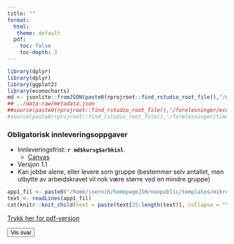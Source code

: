 ```yaml
---
title: ""
format: 
  html:
   theme: default
  pdf:
    toc: false
    toc-depth: 3
---
```





```r
library(dplyr)
library(dplyr)
library(ggplot2)
library(econocharts)
md <- jsonlite::fromJSON(paste0(rprojroot::find_rstudio_root_file(),"/data-raw/metadata.json"))
## ../data-raw/metadata.json
##source(paste0(rprojroot::find_rstudio_root_file(),'/forelesninger/econplot.R'))
#source(paste0(rprojroot::find_rstudio_root_file(),'/forelesninger/timeplan.R'))
```

\newpage 



### Obligatorisk innleveringsoppgaver

- Innleveringsfrist: **`r md$kursg$arbkinl`**.
  - [Canvas](https://hiof.instructure.com/courses/8577/assignments/38559)
- Versjon 1.1
- Kan jobbe alene, eller levere som gruppe (bestemmer selv antallet, men utbytte av
  arbeidskravet vil nok være større ved en mindre gruppe)



```r
app1_fil <- paste0("/home/joernih/homepageJIH/nonpublic/templates/mikro/Arbeidskrav_SFB10816_Mikro_2024_V.qmd")
text <- readLines(app1_fil)
cat(knitr::knit_child(text = paste(text[25:length(text)], collapse = "\n"), quiet = TRUE))
```

[Trykk her for pdf-versjon](https://github.com/joernih/SFB10816Mikrooekonomi/blob/main/utskrifter/Arbeidskrav_2024_V.pdf)

::: {.content-visible when-profile="internal"}

<button id="show-all-answers">Vis svar</button>

<style>
  .answer {
    color: blue;
  }
</style>
<script>
const answerToggles = document.querySelectorAll(".answer");
const showAllButton = document.getElementById("show-all-answers");

showAllButton.addEventListener("click", () => {
  answerToggles.forEach(answer => {
    answer.classList.toggle("hidden");
  });
});
</script>


\newpage 


:::


